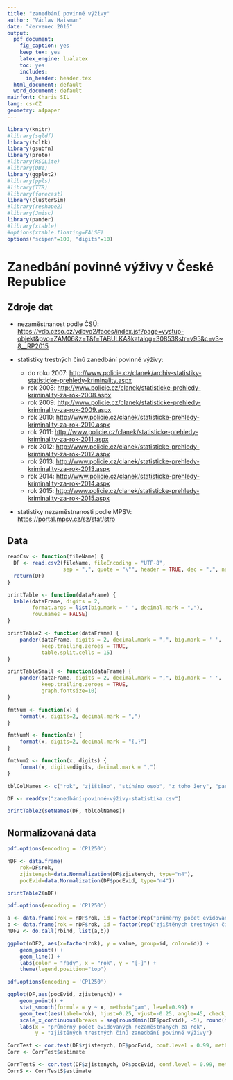 ```yaml
---
title: "zanedbání povinné výživy"
author: "Václav Haisman"
date: "červenec 2016"
output:
  pdf_document:
    fig_caption: yes
    keep_tex: yes
    latex_engine: lualatex
    toc: yes
    includes:
      in_header: header.tex
  html_document: default
  word_document: default
mainfont: Charis SIL
lang: cs-CZ
geometry: a4paper
---
```


```r
library(knitr)
#library(sqldf)
library(tcltk)
library(gsubfn)
library(proto)
#library(RSQLite)
#library(DBI)
library(ggplot2)
#library(ppls)
#library(TTR)
#library(forecast)
library(clusterSim)
#library(reshape2)
#library(Jmisc)
library(pander)
#library(xtable)
#options(xtable.floating=FALSE)
options("scipen"=100, "digits"=10)
```

# Zanedbání povinné výživy v České Republice

## Zdroje dat

- nezaměstnanost podle ČSÚ: <https://vdb.czso.cz/vdbvo2/faces/index.jsf?page=vystup-objekt&pvo=ZAM06&z=T&f=TABULKA&katalog=30853&str=v95&c=v3~8__RP2015>

- statistiky trestných činů zanedbání povinné výživy:
    - do roku 2007: <http://www.policie.cz/clanek/archiv-statistiky-statisticke-prehledy-kriminality.aspx>
    - rok 2008: <http://www.policie.cz/clanek/statisticke-prehledy-kriminality-za-rok-2008.aspx>
    - rok 2009: <http://www.policie.cz/clanek/statisticke-prehledy-kriminality-za-rok-2009.aspx>
    - rok 2010: <http://www.policie.cz/clanek/statisticke-prehledy-kriminality-za-rok-2010.aspx>
    - rok 2011: <http://www.policie.cz/clanek/statisticke-prehledy-kriminality-za-rok-2011.aspx>
    - rok 2012: <http://www.policie.cz/clanek/statisticke-prehledy-kriminality-za-rok-2012.aspx>
    - rok 2013: <http://www.policie.cz/clanek/statisticke-prehledy-kriminality-za-rok-2013.aspx>
    - rok 2014: <http://www.policie.cz/clanek/statisticke-prehledy-kriminality-za-rok-2014.aspx>
    - rok 2015: <http://www.policie.cz/clanek/statisticke-prehledy-kriminality-za-rok-2015.aspx>

- statistiky nezaměstnanosti podle MPSV: <https://portal.mpsv.cz/sz/stat/stro>

## Data

```r
readCsv <- function(fileName) {
  DF <- read.csv2(fileName, fileEncoding = "UTF-8",
                  sep = ",", quote = "\"", header = TRUE, dec = ",", na.strings = c("neznámo"))
  return(DF)
}

printTable <- function(dataFrame) {
  kable(dataFrame, digits = 2,
        format.args = list(big.mark = ' ', decimal.mark = ","),
        row.names = FALSE)
}

printTable2 <- function(dataFrame) {
    pander(dataFrame, digits = 2, decimal.mark = ",", big.mark = ' ',
           keep.trailing.zeroes = TRUE,
           table.split.cells = 15)
}

printTableSmall <- function(dataFrame) {
    pander(dataFrame, digits = 2, decimal.mark = ",", big.mark = ' ',
           keep.trailing.zeroes = TRUE, 
           graph.fontsize=10)
}

fmtNum <- function(x) {
    format(x, digits=2, decimal.mark = ",")
}

fmtNumM <- function(x) {
    format(x, digits=2, decimal.mark = "{,}")
}

fmtNum2 <- function(x, digits) {
    format(x, digits=digits, decimal.mark = ",")
}

```

```r
tblColNames <- c("rok", "zjištěno", "stíháno osob", "z toho ženy", "paragraf", "nezaměstnanost v % (ČSÚ)", "HDP (výrobní metodou) v mil. Kč", "nezaměstnanost v % (MPSV)", "počet evidovaných uchazečů (průměr, MPSV)", "nově hlášených 1.-12. (MPSV)")

DF <- readCsv("zanedbání-povinné-výživy-statistika.csv")

printTable2(setNames(DF, tblColNames))
```

## Normalizovaná data

```r
pdf.options(encoding = 'CP1250')

nDF <- data.frame(
    rok=DF$rok,
    zjistenych=data.Normalization(DF$zjistenych, type="n4"),
    pocEvid=data.Normalization(DF$pocEvid, type="n4"))

printTable2(nDF)
```

```r
pdf.options(encoding = 'CP1250')

a <- data.frame(rok = nDF$rok, id = factor(rep("průměrný počet evidovaných\nnezaměstnaných za rok", each = length(nDF$rok))), value = nDF$pocEvid)
b <- data.frame(rok = nDF$rok, id = factor(rep("zjištěných trestných činů\nzanedbání povinné výživy", each = length(nDF$rok))), value = nDF$zjistenych)
nDF2 <- do.call(rbind, list(a,b))

ggplot(nDF2, aes(x=factor(rok), y = value, group=id, color=id)) +
    geom_point() +
    geom_line() +
    labs(color = "řady", x = "rok", y = "[-]") +
    theme(legend.position="top")

```

```r
pdf.options(encoding = 'CP1250')

ggplot(DF,aes(pocEvid, zjistenych)) +
    geom_point() +
    stat_smooth(formula = y ~ x, method="gam", level=0.99) +
    geom_text(aes(label=rok), hjust=0.25, vjust=-0.25, angle=45, check_overlap = FALSE) +
    scale_x_continuous(breaks = seq(round(min(DF$pocEvid), -5), round(max(DF$pocEvid), -5), by = 50000)) +
    labs(x = "průměrný počet evidovaných nezaměstnaných za rok",
         y = "zjištěných trestných činů zanedbání povinné výživy")
```

```r
CorrTest <- cor.test(DF$zjistenych, DF$pocEvid, conf.level = 0.99, method = "pearson")
Corr <- CorrTest$estimate

CorrTestS <- cor.test(DF$zjistenych, DF$pocEvid, conf.level = 0.99, method = "spearman")
CorrS <- CorrTestS$estimate
```





